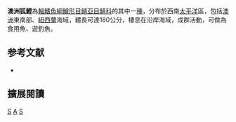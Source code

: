 {{Speciesbox 
| taxon = Sarda australis
| image =Sarda australis (Australian Bonito).gif
| image_caption = 澳洲狐鲣
| status = LC
| status_system = IUCN3.1
| authority = [[Macleay|Macleay]], 1881
| synonyms =  *''Pelamys australis''<br /><small>Macleay, 1881</small>
*''Pelamys schlegeli''<br /><small>McCoy, 1888</small>
*''Sarda chilensis australis''<br /><small>Macleay, 1881</small>
}}
'''澳洲狐鰹'''為[[輻鰭魚綱|輻鰭魚綱]][[鱸形目|鱸形目]][[鯖亞目|鯖亞目]][[鯖科|鯖科]]的其中一[[種|種]]，分布於西南[[太平洋|太平洋]]區，包括[[澳洲|澳洲]]東南部、[[紐西蘭|紐西蘭]]海域，體長可達180公分，棲息在沿岸海域，成群活動，可做為食用魚、遊釣魚。

== 参考文献 ==
{{reflist}}
*{{FishBase_species|genus=Sarda|species=australis|year=2012|month=7}}

== 擴展閱讀 == 
{{refbegin}}
{{wikispecies-inline|Sarda australis|澳洲狐鰹}}
{{refend}}
{{Taxonbar|from=Q2105178}}

[[Category:食用魚|S]]
[[Category:狐鰹屬|A]]
[[Category:1881年描述的鱼类|S]]

{{鱸形目小作品}}
